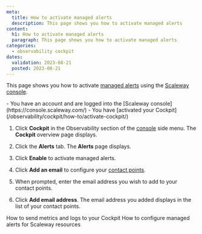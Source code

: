 ```yaml
---
meta:
  title: How to activate managed alerts
  description: This page shows you how to activate managed alerts
content:
  h1: How to activate managed alerts
  paragraph: This page shows you how to activate managed alerts
categories:
  - observability cockpit
dates:
  validation: 2023-08-21
  posted: 2023-08-21
---
```


This page shows you how to activate [managed alerts](/observability/cockpit/concepts/#managed-alerts) using the [Scaleway console](https://console.scaleway.com/).

<Message type="requirement">
  - You have an account and are logged into the [Scaleway console](https://console.scaleway.com/)
  - You have [activated your Cockpit](/observability/cockpit/how-to/activate-cockpit/)
</Message>

1. Click **Cockpit** in the Observability section of the [console](https://console.scaleway.com/) side menu. The **Cockpit** overview page displays.

2. Click the **Alerts** tab. The **Alerts** page displays.

3. Click **Enable** to activate managed alerts.

4. Click **Add an email** to configure your [contact points](/observability/cockpit/concepts/#contact-points).

5. When prompted, enter the email address you wish to add to your contact points.

6. Click **Add email address**. The email address you added displays in the list of your contact points.

<Navigation title="See Also">
  <PreviousButton to="/observability/cockpit/how-to/send-metrics-logs-to-cockpit/">How to send metrics and logs to your Cockpit</PreviousButton>
  <NextButton to="/observability/cockpit/how-to/configure-alerts-for-scw-resources/">How to configure managed alerts for Scaleway resources</NextButton>
</Navigation>
